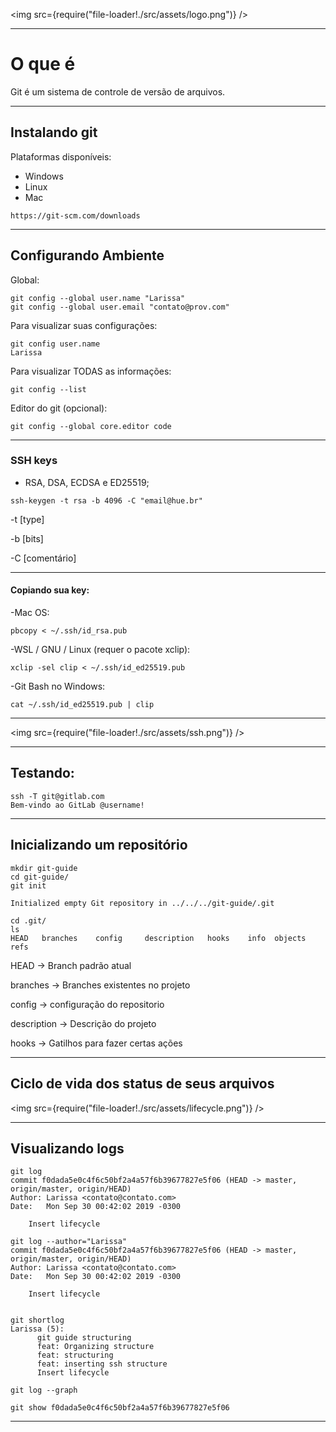 
<img src={require("file-loader!./src/assets/logo.png")} />

---

# O que é

Git é um sistema de controle de versão de arquivos.

---

## Instalando git

Plataformas disponíveis:

- Windows
- Linux
- Mac

```
https://git-scm.com/downloads
```

---

## Configurando Ambiente

Global:

```
git config --global user.name "Larissa"
git config --global user.email "contato@prov.com"
```

Para visualizar suas configurações:

```
git config user.name
Larissa
```

Para visualizar TODAS as informações:

```
git config --list
```

Editor do git (opcional):

```
git config --global core.editor code
```

---

### SSH keys

- RSA, DSA, ECDSA e ED25519;

```
ssh-keygen -t rsa -b 4096 -C "email@hue.br"
```

-t [type]

-b [bits]

-C [comentário]

---

#### Copiando sua key:

-Mac OS:

```
pbcopy < ~/.ssh/id_rsa.pub
```

-WSL / GNU / Linux (requer o pacote xclip):

```
xclip -sel clip < ~/.ssh/id_ed25519.pub
```

-Git Bash no Windows:

```
cat ~/.ssh/id_ed25519.pub | clip
```

---

<img src={require("file-loader!./src/assets/ssh.png")} />

---

## Testando:

```
ssh -T git@gitlab.com
Bem-vindo ao GitLab @username!
```

---

## Inicializando um repositório

```
mkdir git-guide
cd git-guide/
git init

Initialized empty Git repository in ../../../git-guide/.git

cd .git/
ls
HEAD   branches    config     description   hooks    info  objects  refs
```

HEAD -> Branch padrão atual

branches -> Branches existentes no projeto

config -> configuração do repositorio

description -> Descrição do projeto

hooks -> Gatilhos para fazer certas ações

---

## Ciclo de vida dos status de seus arquivos

<img src={require("file-loader!./src/assets/lifecycle.png")} />

---

## Visualizando logs

```
git log
commit f0dada5e0c4f6c50bf2a4a57f6b39677827e5f06 (HEAD -> master, origin/master, origin/HEAD)
Author: Larissa <contato@contato.com>
Date:   Mon Sep 30 00:42:02 2019 -0300

    Insert lifecycle

git log --author="Larissa"
commit f0dada5e0c4f6c50bf2a4a57f6b39677827e5f06 (HEAD -> master, origin/master, origin/HEAD)
Author: Larissa <contato@contato.com>
Date:   Mon Sep 30 00:42:02 2019 -0300

    Insert lifecycle


git shortlog
Larissa (5):
      git guide structuring
      feat: Organizing structure
      feat: structuring
      feat: inserting ssh structure
      Insert lifecycle

git log --graph

git show f0dada5e0c4f6c50bf2a4a57f6b39677827e5f06
```

---
